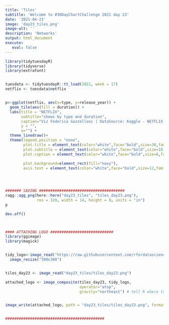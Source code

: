```yaml
---
title: 'Tiles'
subtitle: 'Welcome to #30DayChartChallenge 2021 day 23'
date: '2021-04-23'
image: 'day23_tiles.png'
image-alt: ''
description: 'Networks'
output: html_document
execute: 
   eval: false
---
```



```r

library(tidytuesdayR)
library(tidyverse)
library(extrafont)


tuesdata <- tidytuesdayR::tt_load(2021, week = 17)
netflix <- tuesdata$netflix


p<-ggplot(netflix, aes(x=type, y=release_year)) +
  geom_tile(aes(fill = duration)) +
  labs(title = "NETFLIX",
       subtitle="shows by type and duration",
       caption="Viz Federica Gazzelloni | DataSource: Kaggle - NETFLIX | Tiles Day 23 & II TidyTuesday W17",
       y = "",
       x="") +
  theme_linedraw()+
  theme(legend.position = "none",
        plot.title = element_text(color="white",face="bold",size=30,family="Trebuchet MS"),
        plot.subtitle = element_text(color="white",face="bold",size=18,family="Trebuchet MS"),
        plot.caption = element_text(color="white",face="bold",size=8,family="Trebuchet MS"),
        
        plot.background=element_rect(fill="navy"),
        axis.text = element_text(color="white",face="bold",size=12,family="Trebuchet MS"))




####### SAVING ######################################
ragg::agg_png(here::here("day23_tiles", "tiles_day23.png"),
              res = 320, width = 14, height = 8, units = "in")
p

dev.off()



#### ATTACHING LOGO ############################ 
library(ggimage)
library(magick)


tidy_logo<-image_read("https://raw.githubusercontent.com/rfordatascience/tidytuesday/master/static/plot_logo.png") %>%
  image_resize("300x300")


tiles_day23 <- image_read("day23_tiles/tiles_day23.png")

attached_logo <- image_composite(tiles_day23, tidy_logo,
                                 operator="atop",
                                 gravity="northeast") # tell R where to put the logo


image_write(attached_logo, path = "day23_tiles/tiles_day23.png", format = "png") # save final plot


############################################



```
